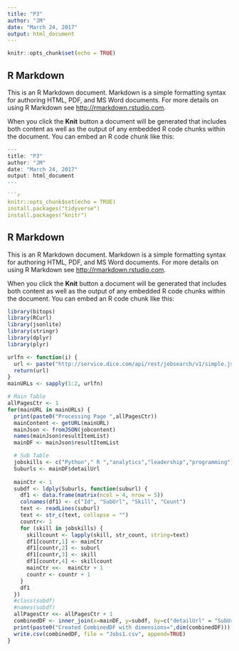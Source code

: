```yaml
---
title: "P3"
author: "JM"
date: "March 24, 2017"
output: html_document
---
```


```r
knitr::opts_chunk$set(echo = TRUE)
```

## R Markdown

This is an R Markdown document. Markdown is a simple formatting syntax for authoring HTML, PDF, and MS Word documents. For more details on using R Markdown see <http://rmarkdown.rstudio.com>.

When you click the **Knit** button a document will be generated that includes both content as well as the output of any embedded R code chunks within the document. You can embed an R code chunk like this:

```r
---
title: "P3"
author: "JM"
date: "March 24, 2017"
output: html_document
---

```r
knitr::opts_chunk$set(echo = TRUE)
install.packages("tidyverse")
install.packages("knitr")

```

## R Markdown

This is an R Markdown document. Markdown is a simple formatting syntax for authoring HTML, PDF, and MS Word documents. For more details on using R Markdown see <http://rmarkdown.rstudio.com>.

When you click the **Knit** button a document will be generated that includes both content as well as the output of any embedded R code chunks within the document. You can embed an R code chunk like this:

```r
library(bitops)
library(RCurl)
library(jsonlite)
library(stringr)
library(dplyr)
library(plyr)
```

```r
urlfn <- function(i) {
  url <- paste("http://service.dice.com/api/rest/jobsearch/v1/simple.json?text=data+science&page=", i, sep="")
  return(url)
}
mainURLs <- sapply(1:2, urlfn)

# Main Table
allPagesCtr <- 1
for(mainURL in mainURLs) {
  print(paste0("Processing Page ",allPagesCtr))
  mainContent <- getURL(mainURL)
  mainJson <- fromJSON(jobcontent)
  names(mainJson$resultItemList)
  mainDF <- mainJson$resultItemList

  # Sub Table
  jobskills <- c("Python"," R ","analytics","leadership","programming")
  Suburls <- mainDF$detailUrl 
  
  mainCtr <- 1
  subdf <- ldply(Suburls, function(suburl) {
    df1 <- data.frame(matrix(ncol = 4, nrow = 5))
    colnames(df1) <- c("Id", "SubUrl", "Skill", "Count")
    text <- readLines(suburl)
    text <- str_c(text, collapse = "")
    countr<- 1
    for (skill in jobskills) {
      skillcount <- lapply(skill, str_count, string=text)
      df1[countr,1] <- mainCtr
      df1[countr,2] <- suburl
      df1[countr,3] <- skill
      df1[countr,4] <- skillcount
      mainCtr <<-  mainCtr + 1
      countr <- countr + 1
    }
    df1
  })
  #class(subdf)
  #names(subdf)
  allPagesCtr <<- allPagesCtr + 1
  combinedDF <- inner_join(x=mainDF, y=subdf, by=c("detailUrl" = "SubUrl") )
  print(paste0("Created CombinedDF with dimensions=",dim(combinedDF)))
  write.csv(combinedDF, file = "Jobs1.csv", append=TRUE)
}

```
